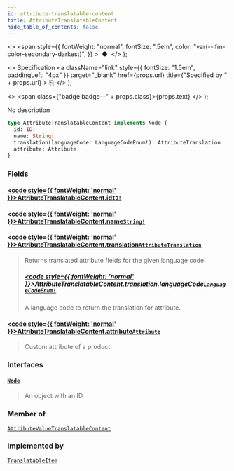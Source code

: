 ```yaml
---
id: attribute-translatable-content
title: AttributeTranslatableContent
hide_table_of_contents: false
---
```


  <>
    <span
      style={{
        fontWeight: "normal",
        fontSize: ".5em",
        color: "var(--ifm-color-secondary-darkest)",
      }}
    >
      &nbsp;●&nbsp;
    </span>
  </>
);

  <>
    Specification
    <a
      className="link"
      style={{ fontSize: "1.5em", paddingLeft: "4px" }}
      target="\_blank"
      href={props.url}
      title={"Specified by " + props.url}
    >
      ⎘
    </a>
  </>
);

  <>
    <span class={"badge badge--" + props.class}>{props.text}</span>
  </>
);

No description

```graphql
type AttributeTranslatableContent implements Node {
  id: ID!
  name: String!
  translation(languageCode: LanguageCodeEnum!): AttributeTranslation
  attribute: Attribute
}
```

### Fields

#### [<code style={{ fontWeight: 'normal' }}>AttributeTranslatableContent.<b>id</b></code>](#)<Bullet />[`ID!`](../../../developer/api-reference/scalars/id) <Badge class="secondary" text="non-null"/> <Badge class="secondary" text="scalar"/>

>

#### [<code style={{ fontWeight: 'normal' }}>AttributeTranslatableContent.<b>name</b></code>](#)<Bullet />[`String!`](../../../developer/api-reference/scalars/string) <Badge class="secondary" text="non-null"/> <Badge class="secondary" text="scalar"/>

>

#### [<code style={{ fontWeight: 'normal' }}>AttributeTranslatableContent.<b>translation</b></code>](#)<Bullet />[`AttributeTranslation`](../../../developer/api-reference/objects/attribute-translation) <Badge class="secondary" text="object"/>

> Returns translated attribute fields for the given language code.
>
> ##### [<code style={{ fontWeight: 'normal' }}>AttributeTranslatableContent.translation.<b>languageCode</b></code>](#)<Bullet />[`LanguageCodeEnum!`](../../../developer/api-reference/enums/language-code-enum) <Badge class="secondary" text="non-null"/> <Badge class="secondary" text="enum"/>
>
> A language code to return the translation for attribute.

#### [<code style={{ fontWeight: 'normal' }}>AttributeTranslatableContent.<b>attribute</b></code>](#)<Bullet />[`Attribute`](../../../developer/api-reference/objects/attribute) <Badge class="secondary" text="object"/>

> Custom attribute of a product.

### Interfaces

#### [`Node`](../../../developer/api-reference/interfaces/node) <Badge class="secondary" text="interface"/>

> An object with an ID

### Member of

[`AttributeValueTranslatableContent`](../../../developer/api-reference/objects/attribute-value-translatable-content) <Badge class="secondary" text="object"/>

### Implemented by

[`TranslatableItem`](../../../developer/api-reference/unions/translatable-item) <Badge class="secondary" text="union"/>
